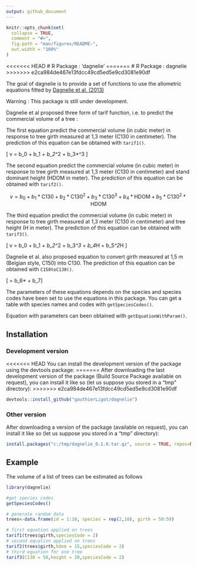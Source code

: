 ```yaml
---
output: github_document
---
```


<!-- README.md is generated from README.Rmd. Please edit that file -->

```r
knitr::opts_chunk$set(
  collapse = TRUE,
  comment = "#>",
  fig.path = "man/figures/README-",
  out.width = "100%"
)
```

<<<<<<< HEAD
# R Package  : 'dagnelie'
=======
# R Package  : dagnelie
>>>>>>> e2ca984de467e13fdcc49cd5ed5e9cd3081e90df

<!-- badges: start -->
<!-- badges: end -->

The goal of dagnelie is to provide a set of functions to use the allometric equations fitted by [Dagnelie et al. (2013)](http://hdl.handle.net/2268/155356)

Warning : This package is still under development.

Dagnelie et al proposed three form of tarif function, i.e. to predict the commercial volume of a tree : 

The first equation predict the commercial volume (in cubic meter) in response to tree girth measured at 1,3 meter (C130 in centimeter). The prediction of this equation can be obtained with `tarif1()`.

\[ v = b_0 + b_1*\mbox{C130} + b_2*\mbox{C130}^2 + b_3*\mbox{C130}^3 \]

The second equation predict the commercial volume (in cubic meter) in response to tree girth measured at 1,3 meter (C130 in centimeter) and stand dominant height (HDOM in meter). The prediction of this equation can be obtained with `tarif2()`.

$$ v = b_0 + b_1*\mbox{C130} + b_2*\mbox{C130}^2 + b_3*\mbox{C130}^3 + b_4*\mbox{HDOM} + b_5*\mbox{C130}^2*\mbox{HDOM} $$

The third equation predict the commercial volume (in cubic meter) in response to tree girth measured at 1,3 meter (C130 in centimeter) and tree height (H in meter). The prediction of this equation can be obtained with `tarif3()`.

\[ v = b_0 + b_1*\mbox{C130} + b_2*\mbox{C130}^2 + b_3*\mbox{C130}^3 + b_4*H + b_5*\mbox{C130}^2*H \]

Dagnelie et al. also proposed equation to convert girth measured at 1,5 m (Belgian style, C150) into C130. The prediction of this equation can be obtained with `C150toC130()`.

\[  \mbox{C130}= b_6*\mbox{C150} + b_7\]

The parameters of these equations depends on the species and species codes have been set to use the equations in this package. You can get a table with species names and codes with `getSpeciesCodes()`.

Equation with parameters can been obtained with `getEquationWithParam()`.


## Installation

### Development version

<<<<<<< HEAD
You can install the development version of the package using the devtools package:
=======
After downloading the last development version of the package (Build Source Package available on request), you can install it like so (let us suppose you stored in a "tmp" directory):
>>>>>>> e2ca984de467e13fdcc49cd5ed5e9cd3081e90df

``` r
devtools::install_github("gauthierLigot/dagnelie")
```

### Other version

After downloading a version of the package (available on request), you can install it like so (let us suppose you stored in a "tmp" directory):

``` r
install.packages("c:/tmp/dagnelie_0.1.0.tar.gz", source = TRUE, repos=NULL)
```


 


## Example

The volume of a list of trees can be estimated as follows
```r
library(dagnelie)

#get species codes
getSpeciesCodes()

# generate random data
trees<-data.frame(id = 1:10, species = rep(2,10), girth = 50:59)

# first equation applied on trees
tarif1(trees$girth,speciesCode = 2)
# second equation applied on trees
tarif2(trees$girth,hdom = 15,speciesCode = 2)
# third equation for one tree
tarif3(C130 = 50,height = 20,speciesCode = 2)

```

